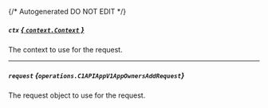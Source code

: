 {/* Autogenerated DO NOT EDIT  */}

##### `ctx` [*{ `context.Context` }*](https://pkg.go.dev/context#Context)
The context to use for the request.

---
##### `request` *{`operations.C1APIAppV1AppOwnersAddRequest`}*
The request object to use for the request.

<Collapsible openLabel={Labels.showProperties} closeLabel={Labels.hideProperties}>
  <C1APIAppV1AppOwnersAddRequest />
</Collapsible>

